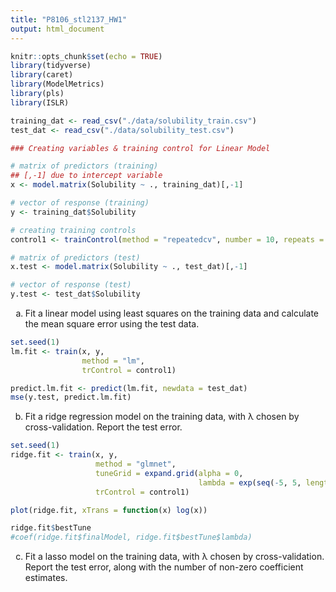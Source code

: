 ```yaml
---
title: "P8106_stl2137_HW1"
output: html_document
---
```


```r
knitr::opts_chunk$set(echo = TRUE)
library(tidyverse)
library(caret)
library(ModelMetrics)
library(pls)
library(ISLR)
```

```r
training_dat <- read_csv("./data/solubility_train.csv")
test_dat <- read_csv("./data/solubility_test.csv")
```

```r
### Creating variables & training control for Linear Model 

# matrix of predictors (training)
## [,-1] due to intercept variable
x <- model.matrix(Solubility ~ ., training_dat)[,-1]

# vector of response (training)
y <- training_dat$Solubility

# creating training controls 
control1 <- trainControl(method = "repeatedcv", number = 10, repeats = 5)

# matrix of predictors (test)
x.test <- model.matrix(Solubility ~ ., test_dat)[,-1]

# vector of response (test)
y.test <- test_dat$Solubility
```

(a) Fit a linear model using least squares on the training data and calculate the mean square error using the test data.
```r
set.seed(1)
lm.fit <- train(x, y, 
                method = "lm",
                trControl = control1)

predict.lm.fit <- predict(lm.fit, newdata = test_dat)
mse(y.test, predict.lm.fit)
```

(b) Fit a ridge regression model on the training data, with λ chosen by cross-validation. Report the test error.
```r
set.seed(1)
ridge.fit <- train(x, y, 
                   method = "glmnet",
                   tuneGrid = expand.grid(alpha = 0,
                                          lambda = exp(seq(-5, 5, length = 100))),
                   trControl = control1)

plot(ridge.fit, xTrans = function(x) log(x))

ridge.fit$bestTune
#coef(ridge.fit$finalModel, ridge.fit$bestTune$lambda)
```

(c) Fit a lasso model on the training data, with λ chosen by cross-validation. Report the test error, along with the number of non-zero coefficient estimates.
```r

```

